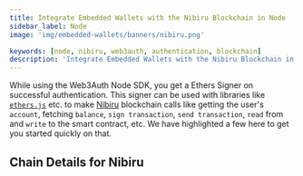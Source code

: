 ```yaml
---
title: Integrate Embedded Wallets with the Nibiru Blockchain in Node
sidebar_label: Node
image: 'img/embedded-wallets/banners/nibiru.png'

keywords: [node, nibiru, web3auth, authentication, blockchain]
description: 'Integrate Embedded Wallets with the Nibiru Blockchain in Node | Embedded Wallets'
---
```



While using the Web3Auth Node SDK, you get a Ethers Signer on successful authentication. This signer can be used with libraries like [`ethers.js`](https://docs.ethers.io/v5/getting-started/) etc. to make [Nibiru](https://ethereum.org/) blockchain calls like getting the user's `account`, fetching `balance`, `sign transaction`, `send transaction`, `read` from and `write` to the smart contract, etc. We have highlighted a few here to get you started quickly on that.

## Chain Details for Nibiru

<ChainDetailsNibiru />

<EVMInteraction />
